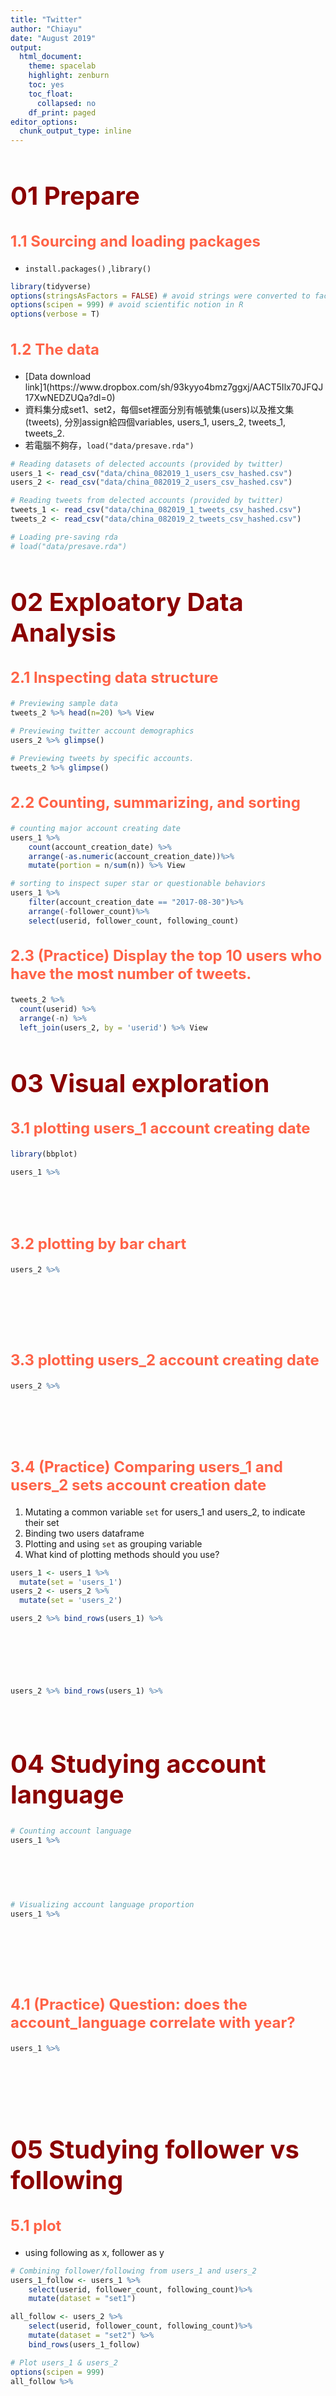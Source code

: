 ```yaml
---
title: "Twitter"
author: "Chiayu"
date: "August 2019"
output:
  html_document:
    theme: spacelab
    highlight: zenburn
    toc: yes
    toc_float:
      collapsed: no
    df_print: paged
editor_options:
  chunk_output_type: inline
---
```

<style>
    .tocify-header{color:darkred; font-size:16px;}
    .tocify-subheader{color:tomato; font-size:14px;}
    h1{color:darkred; font-size:40px;}
    h2{color:tomato; font-size:24px;}
    strong {background-color:yellow;}
</style>

# 01 Prepare

## 1.1 Sourcing and loading packages
- `install.packages()` ,`library()`

```r
library(tidyverse)
options(stringsAsFactors = FALSE) # avoid strings were converted to factors 
options(scipen = 999) # avoid scientific notion in R
options(verbose = T)
```



## 1.2  The data
- [Data download link]1(https://www.dropbox.com/sh/93kyyo4bmz7ggxj/AACT5Ilx70JFQJ17XwNEDZUQa?dl=0)
- 資料集分成set1、set2，每個set裡面分別有帳號集(users)以及推文集(tweets), 分別assign給四個variables, users_1, users_2, tweets_1, tweets_2.
- 若電腦不夠存，`load("data/presave.rda")`


```r

# Reading datasets of delected accounts (provided by twitter)
users_1 <- read_csv("data/china_082019_1_users_csv_hashed.csv")
users_2 <- read_csv("data/china_082019_2_users_csv_hashed.csv")

# Reading tweets from delected accounts (provided by twitter)
tweets_1 <- read_csv("data/china_082019_1_tweets_csv_hashed.csv")
tweets_2 <- read_csv("data/china_082019_2_tweets_csv_hashed.csv")

# Loading pre-saving rda
# load("data/presave.rda")
```


# 02 Exploatory Data Analysis

## 2.1 Inspecting data structure

```r

# Previewing sample data
tweets_2 %>% head(n=20) %>% View

# Previewing twitter account demographics
users_2 %>% glimpse()

# Previewing tweets by specific accounts.
tweets_2 %>% glimpse()

```



## 2.2 Counting, summarizing, and sorting

```r

# counting major account creating date
users_1 %>%
    count(account_creation_date) %>%
    arrange(-as.numeric(account_creation_date))%>%
    mutate(portion = n/sum(n)) %>% View

# sorting to inspect super star or questionable behaviors
users_1 %>%
    filter(account_creation_date == "2017-08-30")%>%
    arrange(-follower_count)%>%
    select(userid, follower_count, following_count)

```


## 2.3 (Practice) Display the top 10 users who have the most number of tweets.

```r
tweets_2 %>%
  count(userid) %>%
  arrange(-n) %>% 
  left_join(users_2, by = 'userid') %>% View

```



# 03 Visual exploration
## 3.1 plotting users_1 account creating date

```r
library(bbplot)

users_1 %>%

  
  
  
```



## 3.2 plotting by bar chart

```r
users_2 %>%

  
  
  
  
  
```



## 3.3 plotting users_2 account creating date

```r

users_2 %>%

  
  
  
  
```

## 3.4 (Practice) Comparing users_1 and users_2 sets account creation date 
1. Mutating a common variable `set` for users_1 and users_2, to indicate their set
2. Binding two users dataframe
3. Plotting and using `set` as grouping variable
4. What kind of plotting methods should you use?

```r
users_1 <- users_1 %>%
  mutate(set = 'users_1')
users_2 <- users_2 %>%
  mutate(set = 'users_2')

users_2 %>% bind_rows(users_1) %>%



  

  
  
users_2 %>% bind_rows(users_1) %>%

  
```



# 04 Studying account language

```r

# Counting account language
users_1 %>%

  
  
  
  
  
# Visualizing account language proportion
users_1 %>%

  
  
  
  
  

```

## 4.1 (Practice) Question: does the account_language correlate with year?
```r
users_1 %>%

  
  
  
  
```


# 05 Studying follower vs following

## 5.1 plot
- using following as x, follower as y

```r

# Combining follower/following from users_1 and users_2
users_1_follow <- users_1 %>% 
    select(userid, follower_count, following_count)%>%
    mutate(dataset = "set1")

all_follow <- users_2 %>%
    select(userid, follower_count, following_count)%>%
    mutate(dataset = "set2") %>%
    bind_rows(users_1_follow)

# Plot users_1 & users_2 
options(scipen = 999)
all_follow %>% 
  
  
  
  
  
  
  
```



## 5.2 Comparing behaviors to random accounts
- Comparing follower/following behavior between deleted accounts and random accounts
- normal account of twitter: https://twitter.com/conspirator0/status/1149851150658748416

```r

# Loading pre-saving data
random_users <- readRDS("data/random_users.rds") %>%
    mutate(dataset = "random")

all_follow %>%
    bind_rows(random_users) %>%
    ggplot() + 
    aes(x = following_count+1, y = follower_count+1, color = dataset) +
    geom_point(position = "jitter", size = 2, alpha = 0.5) + 
    scale_color_manual(values = c("gray", "gold", "royalblue")) + 
    labs(title = "The distribution of follow", subtitle = "dataset: set1 & set2") +
    # xlim(0,15000) + ylim(0,20000) +
    scale_x_log10() + scale_y_log10() + 
    bbc_style()

```



# 06 Accounts related to HK antiELAB
- Retrieving accounts related to HK antiELAB

## 6.1 binding two dataset

```r

# Binding tweets from set1 and set2
tweets_1 %>% glimpse()

# Converting datatype of set 1
tweets_1 <- tweets_1 %>% 
    mutate(dataset = "set1") %>%
    mutate(tweetid = as.character(tweetid)) %>%
    mutate(userid = as.character(userid)) %>%
    mutate(in_reply_to_userid  = as.character(in_reply_to_userid)) %>%
    mutate(in_reply_to_tweetid = as.character(in_reply_to_tweetid))
    
    

# Converting datatype of set 2
tweets_2 <- tweets_2 %>% 
    mutate(dataset = "set2") %>%
    mutate(tweetid = as.character(tweetid)) %>%
    mutate(userid = as.character(userid)) %>%
    mutate(retweet_userid = as.character(retweet_userid)) %>%
    mutate(retweet_tweetid = as.character(retweet_tweetid))

# Binding (combining) tweets of set1 and set2
all_tweets <- bind_rows(tweets_1, tweets_2)

# tweets_1$retweet_userid %>% class
# tweets_2$retweet_userid %>% class

```



## 6.2 Filtering by tweet content
- The most dangerous part of research confidence

```r

# Keywords to detect
detects <- "港警|逃犯條例|反修例|遊行|修例|反送中|anti-extradition|hongkong|hkpolicebrutality|soshk|hongkongprotesters|HongKongPolice|hkpoliceforce|freedomHK|antiELAB|HongKongProtests|antiextraditionlaw|HongKongProtest|七一|游行|民阵|HongKong|逃犯条例|民陣|撐警|香港眾志|HongKongProterst|林鄭|警队|力撑"

# Filtering tweets relevant to hk antiELAB
hk_tweets <- all_tweets %>%
    filter(tweet_time > as.Date("2019-01-01")) %>%
    mutate(hits = str_extract_all(tweet_text, detects)) %>%
    drop_na(hits)

# hk_tweets <- all_tweets %>%
#     filter(hashtags != "[]")
```



## 6.3 Previewing hk related tweets
```r

# Counting by dataset
hk_tweets %>%
    count(dataset)

# Previewing set2
hk_tweets %>%
    filter(dataset == "set2")
```



## 6.4 (Practice) Filtering relevant tweets
- Filtering tweets relevant to anti-extradition

```r
# Add your code here
```



# 07 Computing word frequency
- example:tweets contains "反送中|anti-extradition"
    
## 7.1 Initializing tokenization process

```r
library(jiebaR)

# Setting user-defined keywords
segment_not <- c("反送中", "送中條例", "香港人", "支持警察", "革命派", "勇武派", "人權", "泛民", "严惩", "暴乱", "力撑", "港警", "撐警集會", "法治社会", "逃犯条例", "逃犯條例", "警队加油", "警队", "香港加油","反對派","反对派","林鄭","林鄭月娥","做對","做对","夏悫道","龙道","撐政府","香港警察")

# Initilizing jieba cutter for tokenization
cutter <- worker()

# Adding user-defined keywords
new_user_word(cutter, segment_not)

# Adding hk stop words
stopWords <- read_csv("data/stopwords_hk.csv") %>%
    select(word = ",")
```



## 7.2 Tokenization
```r
tokens <-  hk_tweets%>%
    select(tweetid, tweet_time, tweet_text)%>%
    mutate(word = purrr::map(tweet_text, function(x)segment(x, cutter)))%>%
    unnest(word)%>%
    filter(!(word %in% stopWords$word)) %>%
    filter(!str_detect(word, "[a-zA-Z0-9]+"))
```



## 7.3 Visualizing word frequency

```r
tokens %>%
    select(word)%>%
    count(word, sort = TRUE) %>%
    head(20)%>%
    mutate(word = reorder(word, n)) %>%
    ggplot() + 
    aes(word, n) + 
    geom_col(fill = "royalblue") +
    coord_flip() + 
    labs(title = "反送中相關推文詞頻",subtitle = "Dataset: set1 & set2") +
    bbc_style() +
    theme(axis.text.y = element_text(hjust = 0.9,size = 10, family = "Heiti TC Light"),
          plot.title = element_text(family = "Heiti TC Light"))
```

